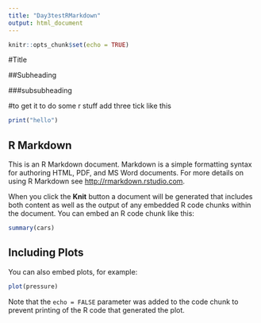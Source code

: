 ```yaml
---
title: "Day3testRMarkdown"
output: html_document
---
```


```r
knitr::opts_chunk$set(echo = TRUE)
```

#Title

##Subheading

###subsubheading

#to get it to do some r stuff add three tick like this

```r
print("hello")

```


## R Markdown

This is an R Markdown document. Markdown is a simple formatting syntax for authoring HTML, PDF, and MS Word documents. For more details on using R Markdown see <http://rmarkdown.rstudio.com>.

When you click the **Knit** button a document will be generated that includes both content as well as the output of any embedded R code chunks within the document. You can embed an R code chunk like this:

```r
summary(cars)
```

## Including Plots

You can also embed plots, for example:

```r
plot(pressure)
```

Note that the `echo = FALSE` parameter was added to the code chunk to prevent printing of the R code that generated the plot.
